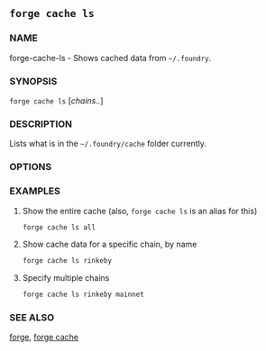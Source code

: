 
## `forge cache ls`

### NAME

forge-cache-ls - Shows cached data from `~/.foundry`.

### SYNOPSIS

`forge cache ls` [*chains..*]

### DESCRIPTION

Lists what is in the `~/.foundry/cache` folder currently.

### OPTIONS

<CommonOptions />

### EXAMPLES

1. Show the entire cache (also, `forge cache ls` is an alias for this)

   ```sh
   forge cache ls all
   ```

2. Show cache data for a specific chain, by name
   ```sh
   forge cache ls rinkeby
   ```
3. Specify multiple chains
   ```sh
   forge cache ls rinkeby mainnet
   ```

### SEE ALSO

[forge](./forge.md), [forge cache](./forge-cache.md)

